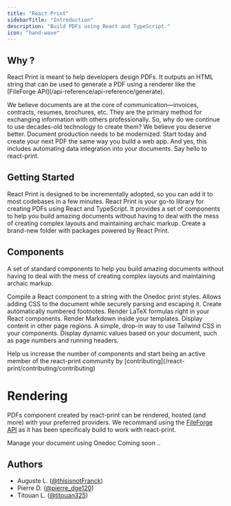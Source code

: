```yaml
---
title: "React Print"
sidebarTitle: "Introduction"
description: "Build PDFs using React and TypeScript."
icon: "hand-wave"
---
```


## Why ?

<Callout intent='note' title='React Print outputs an HTML string'>
  React Print is meant to help developers design PDFs. It outputs an HTML string that can be used to generate a PDF using a renderer like the [FileForge API](/api-reference/api-reference/generate).
</Callout>

We believe documents are at the core of communication—invoices, contracts, resumes, brochures, etc. They are the primary method for exchanging information with others professionally. So, why do we continue to use decades-old technology to create them? We believe you deserve better. Document production needs to be modernized. Start today and create your next PDF the same way you build a web app. And yes, this includes automating data integration into your documents. Say hello to react-print.

## Getting Started

React Print is designed to be incrementally adopted, so you can add it to most codebases in a few minutes.
<Callout intent='launch' title='React Print'>
React Print is your go-to library for creating PDFs using React and TypeScript. It provides a set of components to help you build amazing documents without having to deal with the mess of creating complex layouts and maintaining archaic markup.
</Callout>
<Card title="Set up" icon="hammer" href="/react-print/welcome/setup">
  Create a brand-new folder with packages powered by React Print.
</Card>

## Components

A set of standard components to help you build amazing documents without having to deal with the mess of creating complex layouts and maintaining archaic markup.

<Cards><Card title="compile" icon="fa-solid fa-code" href="/react-print/components/compile">
    Compile a React component to a string with the Onedoc print styles.
  </Card><Card title="CSS" icon="fa-brands fa-css3-alt" href="/react-print/components/css">
    Allows adding CSS to the document while securely parsing and escaping it.
  </Card><Card title="Footnote" icon="fa-solid fa-info" href="/react-print/components/footnote">
    Create automatically numbered footnotes.
  </Card><Card title="LaTeX" icon="fa-solid fa-square-root-variable" href="/react-print/components/latex">
    Render LaTeX formulas right in your React components.
  </Card><Card title="Markdown" icon="fa-brands fa-markdown" href="/react-print/components/markdown">
    Render Markdown inside your templates.
  </Card><Card title="Shell" icon="fa-solid fa-border-all" href="/react-print/components/shell">
    Display content in other page regions.
  </Card><Card title="Tailwind" icon="fa-solid fa-wind" href="/react-print/components/tailwind">
    A simple, drop-in way to use Tailwind CSS in your components.
  </Card><Card title="Variables" icon="fa-solid fa-subscript" href="/react-print/components/variables">
    Display dynamic values based on your document, such as page numbers and running headers.
  </Card></Cards>

<Note>
  Help us increase the number of components and start being an active member of
  the react-print community by [contributing](/react-print/contributing/contributing)
</Note>

# Rendering

PDFs component created by react-print can be rendered, hosted (and more) with your preferred providers. We recommand using the [FileForge API](/api-reference/api-reference/generate) as it has been specificaly build to work with react-print.

<CardGroup>
  <Card title="FileForge API" href="/api-reference/api-reference/generate">
    Manage your document using Onedoc
  </Card>
  <Card title="Others" href="">
    Coming soon ..
  </Card>

</CardGroup>

## Authors

- Auguste L. ([@thisisnotFranck](https://twitter.com/thisisnotfranck))
- Pierre D. ([@pierre_dge120](https://twitter.com/pedro_dge120))
- Titouan L. ([@titouan325](https://twitter.com/titouan325))

